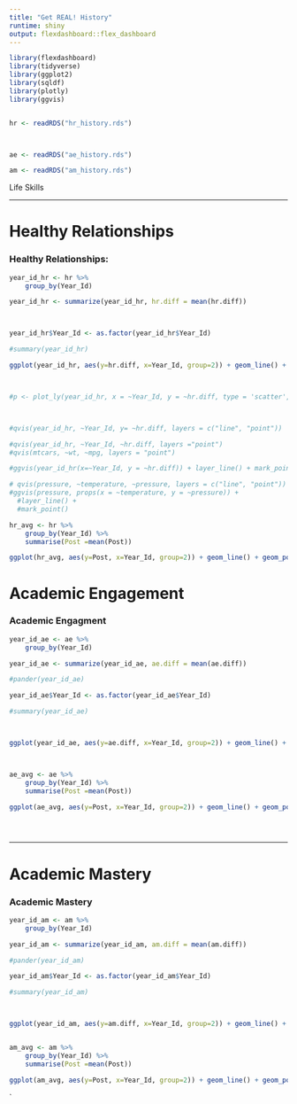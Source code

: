 ```yaml
---
title: "Get REAL! History"
runtime: shiny
output: flexdashboard::flex_dashboard
---
```


```r
library(flexdashboard)
library(tidyverse)
library(ggplot2)
library(sqldf)
library(plotly)
library(ggvis)


hr <- readRDS("hr_history.rds")



ae <- readRDS("ae_history.rds")

am <- readRDS("am_history.rds")

```




Life Skills  



-----------------------------------------------------------------------

Healthy Relationships
=====================================  

### Healthy Relationships: 


```r
year_id_hr <- hr %>%
    group_by(Year_Id)

year_id_hr <- summarize(year_id_hr, hr.diff = mean(hr.diff))



year_id_hr$Year_Id <- as.factor(year_id_hr$Year_Id)

#summary(year_id_hr)

ggplot(year_id_hr, aes(y=hr.diff, x=Year_Id, group=2)) + geom_line() + geom_point() + labs (x=" Membership Year", y= "Average Difference ", title="Healthy Relationships: Average Difference Between Pre and Post" )



#p <- plot_ly(year_id_hr, x = ~Year_Id, y = ~hr.diff, type = 'scatter', mode = 'lines')



#qvis(year_id_hr, ~Year_Id, y= ~hr.diff, layers = c("line", "point"))

#qvis(year_id_hr, ~Year_Id, ~hr.diff, layers ="point")
#qvis(mtcars, ~wt, ~mpg, layers = "point")

#ggvis(year_id_hr(x=~Year_Id, y = ~hr.diff)) + layer_line() + mark_point()

# qvis(pressure, ~temperature, ~pressure, layers = c("line", "point"))
#ggvis(pressure, props(x = ~temperature, y = ~pressure)) +
  #layer_line() +
  #mark_point()

hr_avg <- hr %>%
    group_by(Year_Id) %>%
    summarise(Post =mean(Post))

ggplot(hr_avg, aes(y=Post, x=Year_Id, group=2)) + geom_line() + geom_point()+ scale_y_continuous(limit= c(4.45,5)) + labs(x="Membership Year", y="Post Average", title="Healthy Relationships: Post Survey Averages by Year")


```



Academic Engagement
=====================================  


### Academic Engagment



```r
year_id_ae <- ae %>%
    group_by(Year_Id)

year_id_ae <- summarize(year_id_ae, ae.diff = mean(ae.diff))

#pander(year_id_ae)

year_id_ae$Year_Id <- as.factor(year_id_ae$Year_Id)

#summary(year_id_ae)



ggplot(year_id_ae, aes(y=ae.diff, x=Year_Id, group=2)) + geom_line() + geom_point() + labs (x="Membership Year", y= "Average Difference ", title="Academic Engagement: Average Difference Between Pre and Post" )



ae_avg <- ae %>%
    group_by(Year_Id) %>%
    summarise(Post =mean(Post))

ggplot(ae_avg, aes(y=Post, x=Year_Id, group=2)) + geom_line() + geom_point() + labs(x="Membership Year", y="Post Average", title="Academic Engagement: Post Survey Averages by Year")





```


-----------------------------------------------------------------------


Academic Mastery
=====================================  


### Academic Mastery



```r
year_id_am <- am %>%
    group_by(Year_Id)

year_id_am <- summarize(year_id_am, am.diff = mean(am.diff))

#pander(year_id_am)

year_id_am$Year_Id <- as.factor(year_id_am$Year_Id)

#summary(year_id_am)



ggplot(year_id_am, aes(y=am.diff, x=Year_Id, group=2)) + geom_line() + geom_point() + labs (x="Membership Year", y= "Average Difference", title="Academic Mastery: Average Difference Between Pre and Post")


am_avg <- am %>%
    group_by(Year_Id) %>%
    summarise(Post =mean(Post))

ggplot(am_avg, aes(y=Post, x=Year_Id, group=2)) + geom_line() + geom_point() + labs(x="Membership Year", y="Post Average", title="Academic Mastery: Post Survey Averages by Year")


```



`

